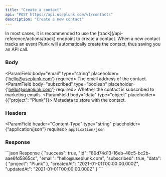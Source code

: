 ```yaml
---
title: "Create a contact"
api: "POST https://api.useplunk.com/v1/contacts"
description: "Create a new contact"
---
```

<Warning>
    In most cases, it is recommended to use the [track](/api-reference/actions/track) endpoint to create a contact.
    When a new contact tracks an event Plunk will automatically create the contact, thus saving you an API call.
</Warning>


### Body
<ParamField body="email" type="string" placeholder={'hello@useplunk.com'} required>
    The email address of the contact.
</ParamField>
<ParamField body="subscribed" type="boolean" placeholder={'hello@useplunk.com'} required>
    Whether the contact is subscribed to marketing emails.
</ParamField>
<ParamField body="data" type="object" placeholder={{"project": "Plunk"}}>
    Metadata to store with the contact.
</ParamField>

### Headers
<ParamField header="Content-Type" type="string" placeholder={"application/json"} required>
    `application/json`
</ParamField>

### Response
<ResponseExample>
    ```json Response
    {
        "success": true,
        "id": "80d74d13-16eb-48c5-bc2b-aae6fd5865cc",
        "email": "hello@useplunk.com",
        "subscribed": true,
        "data": {
            "project": "Plunk"
        },
        "createdAt": "2021-01-01T00:00:00.000Z",
        "updatedAt": "2021-01-01T00:00:00.000Z"
    }
    ```
</ResponseExample>